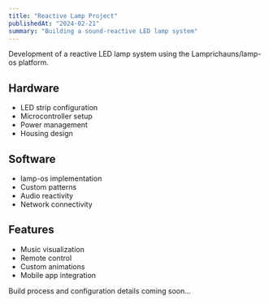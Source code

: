 ```yaml
---
title: "Reactive Lamp Project"
publishedAt: "2024-02-21"
summary: "Building a sound-reactive LED lamp system"
---
```


Development of a reactive LED lamp system using the Lamprichauns/lamp-os platform.

## Hardware

- LED strip configuration
- Microcontroller setup
- Power management
- Housing design

## Software

- lamp-os implementation
- Custom patterns
- Audio reactivity
- Network connectivity

## Features

- Music visualization
- Remote control
- Custom animations
- Mobile app integration

Build process and configuration details coming soon...
